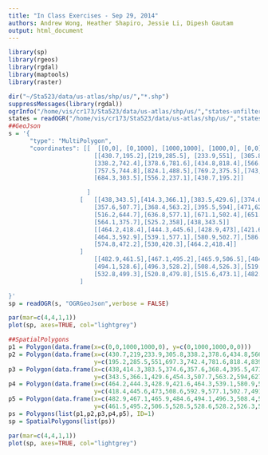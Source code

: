 ```yaml
---
title: "In Class Exercises - Sep 29, 2014"
authors: Andrew Wong, Heather Shapiro, Jessie Li, Dipesh Gautam
output: html_document
---
```


```r
library(sp)
library(rgeos)
library(rgdal)
library(maptools)
library(raster)

dir("~/Sta523/data/us-atlas/shp/us/","*.shp")
suppressMessages(library(rgdal))
ogrInfo("/home/vis/cr173/Sta523/data/us-atlas/shp/us/","states-unfiltered")
states = readOGR("/home/vis/cr173/Sta523/data/us-atlas/shp/us/","states-unfiltered", stringsAsFactors=FALSE)
##GeoJson
s = '{
      "type": "MultiPolygon", 
      "coordinates": [[  [[0,0], [0,1000], [1000,1000], [1000,0], [0,0]]
                        [[430.7,195.2],[219,285.5], [233.9,551], [305.8,697.3], 
                        [338.2,742.4],[378.6,781.6],[434.8,818.4],[566.1,839], 
                        [757.5,744.8],[824.1,488.5],[769.2,375.5],[743,345.4], 
                        [684.3,303.5],[556.2,237.1],[430.7,195.2]]

                      ]
                    [   [[438,343.5],[414.3,366.1],[383.5,429.6],[374.6,454.3], 
                        [357.6,507.7],[368.4,563.2],[395.5,594],[471,627], 
                        [516.2,644.7],[636.8,577.1],[671.1,502.4],[651.1,417.9], 
                        [564.1,375.7],[525.2,358],[438,343.5]]
                        [[464.2,418.4],[444.3,445.6],[428.9,473],[421.6,508.6], 
                        [464.3,592.9],[539.1,577.1],[580.9,502.7],[586.1,491.7], 
                        [574.8,472.2],[530,420.3],[464.2,418.4]]
                    ]
                        [[482.9,461.5],[467.1,495.2],[465.9,506.5],[484.6,528.5], 
                        [494.1,528.6],[496.3,528.2],[508.4,526.3],[519.8,521.6], 
                        [532.8,499.3],[520.8,479.8],[515.6,473.1],[482.9,461.5]]
                    ]

}'
sp = readOGR(s, "OGRGeoJson",verbose = FALSE)

par(mar=c(4,4,1,1))
plot(sp, axes=TRUE, col="lightgrey")
```

```r
##SpatialPolygons
p1 = Polygon(data.frame(x=c(0,0,1000,1000,0), y=c(0,1000,1000,0,0)))
p2 = Polygon(data.frame(x=c(430.7,219,233.9,305.8,338.2,378.6,434.8,566,757.5,824.1,769.2,743,684.3,556.2,430.7), 
                        y=c(195.2,285.5,551,697.3,742.4,781.6,818.4,839,744.8,488.5,375.5,345.4,303.5,237.1,195.2)))
p3 = Polygon(data.frame(x=c(438,414.3,383.5,374.6,357.6,368.4,395.5,471,516.2,636.8,671.1,651.1,564.1,525.2,438), 
                        y=c(343.5,366.1,429.6,454.3,507.7,563.2,594,627,644.7,577.1,502.4,417.9,375.7,358,343.5)))
p4 = Polygon(data.frame(x=c(464.2,444.3,428.9,421.6,464.3,539.1,580.9,586.1,574.8,530,464.2),
                        y=c(418.4,445.6,473,508.6,592.9,577.1,502.7,491.7,472.2,420.3,418.4)))
p5 = Polygon(data.frame(x=c(482.9,467.1,465.9,484.6,494.1,496.3,508.4,519.8,532.8,520.8,515.6,482.9)),
                        y=c(461.5,495.2,506.5,528.5,528.6,528.2,526.3,521.6,499.3,479.8,473.1,461.5)))
ps = Polygons(list(p1,p2,p3,p4,p5), ID=1)
sp = SpatialPolygons(list(ps))

par(mar=c(4,4,1,1))
plot(sp, axes=TRUE, col="lightgrey")
```


